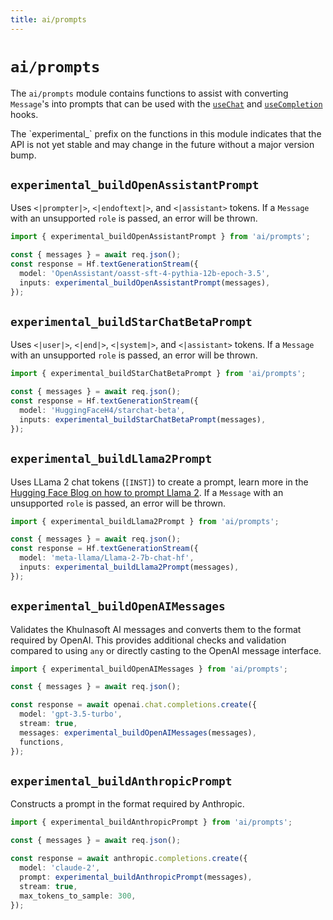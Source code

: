 ```yaml
---
title: ai/prompts
---
```



# `ai/prompts`

The `ai/prompts` module contains functions to assist with converting `Message`'s into prompts that can be used with the [`useChat`](./use-chat) and [`useCompletion`](./use-completion) hooks.

<Callout>
  The `experimental_` prefix on the functions in this module indicates that the
  API is not yet stable and may change in the future without a major version
  bump.
</Callout>

## `experimental_buildOpenAssistantPrompt`

Uses `<|prompter|>`, `<|endoftext|>`, and `<|assistant>` tokens. If a `Message` with an unsupported `role` is passed, an error will be thrown.

```ts filename="route.ts" {6}
import { experimental_buildOpenAssistantPrompt } from 'ai/prompts';

const { messages } = await req.json();
const response = Hf.textGenerationStream({
  model: 'OpenAssistant/oasst-sft-4-pythia-12b-epoch-3.5',
  inputs: experimental_buildOpenAssistantPrompt(messages),
});
```

## `experimental_buildStarChatBetaPrompt`

Uses `<|user|>`, `<|end|>`, `<|system|>`, and `<|assistant>` tokens. If a `Message` with an unsupported `role` is passed, an error will be thrown.

```ts filename="route.ts" {6}
import { experimental_buildStarChatBetaPrompt } from 'ai/prompts';

const { messages } = await req.json();
const response = Hf.textGenerationStream({
  model: 'HuggingFaceH4/starchat-beta',
  inputs: experimental_buildStarChatBetaPrompt(messages),
});
```

## `experimental_buildLlama2Prompt`

Uses LLama 2 chat tokens (`[INST]`) to create a prompt, learn more in the [Hugging Face Blog on how to prompt Llama 2](https://huggingface.co/blog/llama2#how-to-prompt-llama-2). If a `Message` with an unsupported `role` is passed, an error will be thrown.

```ts filename="route.ts" {6}
import { experimental_buildLlama2Prompt } from 'ai/prompts';

const { messages } = await req.json();
const response = Hf.textGenerationStream({
  model: 'meta-llama/Llama-2-7b-chat-hf',
  inputs: experimental_buildLlama2Prompt(messages),
});
```

## `experimental_buildOpenAIMessages`

Validates the Khulnasoft AI messages and converts them to the format required by OpenAI.
This provides additional checks and validation compared to using `any` or directly casting to the OpenAI message interface.

```ts filename="route.ts" {7}
import { experimental_buildOpenAIMessages } from 'ai/prompts';

const { messages } = await req.json();

const response = await openai.chat.completions.create({
  model: 'gpt-3.5-turbo',
  stream: true,
  messages: experimental_buildOpenAIMessages(messages),
  functions,
});
```

## `experimental_buildAnthropicPrompt`

Constructs a prompt in the format required by Anthropic.

```ts filename="route.ts" {7}
import { experimental_buildAnthropicPrompt } from 'ai/prompts';

const { messages } = await req.json();

const response = await anthropic.completions.create({
  model: 'claude-2',
  prompt: experimental_buildAnthropicPrompt(messages),
  stream: true,
  max_tokens_to_sample: 300,
});
```
